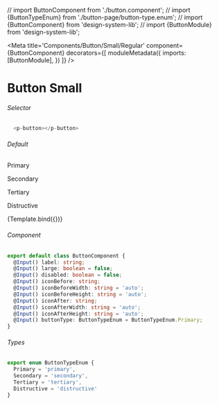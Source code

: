 // import ButtonComponent from './button.component';
// import {ButtonTypeEnum} from './button-page/button-type.enum';
// import {ButtonComponent} from 'design-system-lib';
// import {ButtonModule} from 'design-system-lib';

<Meta title='Components/Button/Small/Regular'
  component={ButtonComponent}
  decorators={[
    moduleMetadata({
      imports: [ButtonModule],
    })
]}
/>


# Button Small

###### Selector
```ts
  <p-button></p-button>
```

###### Default
<Canvas>
  <p className="story-title">Primary</p>
  <p className="story-title">Secondary</p>
  <p className="story-title">Tertiary</p>
  <p className="story-title">Distructive</p>
  <Story name="Primary"
    args={{
      label: 'Label'
    }}>
    {Template.bind({})}
  </Story>
</Canvas>

###### Component
```ts
export default class ButtonComponent {
  @Input() label: string;
  @Input() large: boolean = false;
  @Input() disabled: boolean = false;
  @Input() iconBefore: string;
  @Input() iconBeforeWidth: string = 'auto';
  @Input() iconBeforeHeight: string = 'auto';
  @Input() iconAfter: string;
  @Input() iconAfterWidth: string = 'auto';
  @Input() iconAfterHeight: string = 'auto';
  @Input() buttonType: ButtonTypeEnum = ButtonTypeEnum.Primary;
}
```

###### Types
```ts
export enum ButtonTypeEnum {
  Primary = 'primary',
  Secondary = 'secondary',
  Tertiary = 'tertiary',
  Distructive = 'distructive'
}
```
